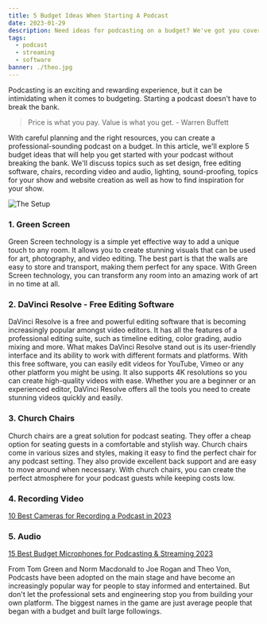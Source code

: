 ```yaml
---
title: 5 Budget Ideas When Starting A Podcast
date: 2023-01-29
description: Need ideas for podcasting on a budget? We've got you covered. Check out our top 5 tips for creating a successful podcast without breaking the bank. Learn how to save money on equipment, recording software, and more — all while creating amazing content.
tags:
  - podcast 
  - streaming
  - software
banner: ./theo.jpg
---
```


Podcasting is an exciting and rewarding experience, but it can be intimidating when it comes to budgeting. Starting a podcast doesn't have to break the bank. 
> Price is what you pay. Value is what you get. - Warren Buffett

With careful planning and the right resources, you can create a professional-sounding podcast on a budget. In this article, we'll explore 5 budget ideas that will help you get started with your podcast without breaking the bank. We'll discuss topics such as set design, free editing software, chairs, recording video and audio, lighting, sound-proofing, topics for your show and website creation as well as how to find inspiration for your show.

![The Setup](./pod-desk.jpg)

###  1. Green Screen
Green Screen technology is a simple yet effective way to add a unique touch to any room. It allows you to create stunning visuals that can be used for art, photography, and video editing. The best part is that the walls are easy to store and transport, making them perfect for any space. With Green Screen technology, you can transform any room into an amazing work of art in no time at all.

### 2. DaVinci Resolve - Free Editing Software
DaVinci Resolve is a free and powerful editing software that is becoming increasingly popular amongst video editors. It has all the features of a professional editing suite, such as timeline editing, color grading, audio mixing and more. What makes DaVinci Resolve stand out is its user-friendly interface and its ability to work with different formats and platforms. With this free software, you can easily edit videos for YouTube, Vimeo or any other platform you might be using. It also supports 4K resolutions so you can create high-quality videos with ease. Whether you are a beginner or an experienced editor, DaVinci Resolve offers all the tools you need to create stunning videos quickly and easily.

### 3. Church Chairs
Church chairs are a great solution for podcast seating. They offer a cheap option for seating guests in a comfortable and stylish way. Church chairs come in various sizes and styles, making it easy to find the perfect chair for any podcast setting. They also provide excellent back support and are easy to move around when necessary. With church chairs, you can create the perfect atmosphere for your podcast guests while keeping costs low.

### 4. Recording Video
[10 Best Cameras for Recording a Podcast in 2023](./https://vlogtribe.com/best-cameras-for-recording-podcast/)

### 5. Audio 
[15 Best Budget Microphones for Podcasting & Streaming 2023](./https://improvepodcast.com/best-budget-microphone/)

From Tom Green and Norm Macdonald to Joe Rogan and Theo Von, Podcasts have been adopted on the main stage and have become an increasingly popular way for people to stay informed and entertained. But don't let the professional sets and engineering stop you from building your own platform. The biggest names in the game are just average people that began with a budget and built large followings.